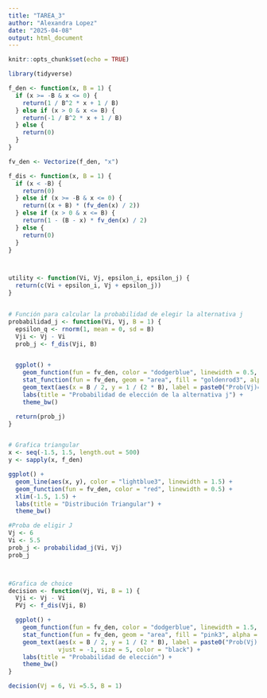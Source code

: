 ---
title: "TAREA_3"
author: "Alexandra Lopez"
date: "2025-04-08"
output: html_document
---

```{r setup, include=FALSE}
knitr::opts_chunk$set(echo = TRUE)

library(tidyverse)
```


```{r}
f_den <- function(x, B = 1) {
  if (x >= -B & x <= 0) {
    return(1 / B^2 * x + 1 / B)
  } else if (x > 0 & x <= B) {
    return(-1 / B^2 * x + 1 / B)
  } else {
    return(0)
  }
}

fv_den <- Vectorize(f_den, "x")

f_dis <- function(x, B = 1) {
  if (x < -B) {
    return(0)
  } else if (x >= -B & x <= 0) {
    return((x + B) * (fv_den(x) / 2))
  } else if (x > 0 & x <= B) {
    return(1 - (B - x) * fv_den(x) / 2)
  } else {
    return(0)
  }
}



utility <- function(Vi, Vj, epsilon_i, epsilon_j) {
  return(c(Vi + epsilon_i, Vj + epsilon_j))
}


# Función para calcular la probabilidad de elegir la alternativa j
probabilidad_j <- function(Vi, Vj, B = 1) {
  epsilon_q <- rnorm(1, mean = 0, sd = B)
  Vji <- Vj - Vi
  prob_j <- f_dis(Vji, B)


  ggplot() +
    geom_function(fun = fv_den, color = "dodgerblue", linewidth = 0.5, xlim = c(-B - 0.1, B + 0.1)) +
    stat_function(fun = fv_den, geom = "area", fill = "goldenrod3", alpha = 0.5, xlim = c(-B, Vji)) +
    geom_text(aes(x = B / 2, y = 1 / (2 * B), label = paste0("Prob(Vj)=", round(prob_j, 2)))) +
    labs(title = "Probabilidad de elección de la alternativa j") +
    theme_bw()

  return(prob_j)
}


# Grafica triangular
x <- seq(-1.5, 1.5, length.out = 500)
y <- sapply(x, f_den)

ggplot() +
  geom_line(aes(x, y), color = "lightblue3", linewidth = 1.5) +
  geom_function(fun = fv_den, color = "red", linewidth = 0.5) +
  xlim(-1.5, 1.5) +
  labs(title = "Distribución Triangular") +
  theme_bw()

#Proba de eligir J
Vj <- 6
Vi <- 5.5
prob_j <- probabilidad_j(Vi, Vj)
prob_j



#Grafica de choice
decision <- function(Vj, Vi, B = 1) {
  Vji <- Vj - Vi
  PVj <- f_dis(Vji, B)

  ggplot() +
    geom_function(fun = fv_den, color = "dodgerblue", linewidth = 1.5, xlim = c(-B - 0.1, B + 0.1)) +
    stat_function(fun = fv_den, geom = "area", fill = "pink3", alpha = 0.5, xlim = c(-B, Vji)) +
    geom_text(aes(x = B / 2, y = 1 / (2 * B), label = paste0("Prob(Vj) = ", round(PVj, 2))),
              vjust = -1, size = 5, color = "black") +
    labs(title = "Probabilidad de elección") +
    theme_bw()
}

decision(Vj = 6, Vi =5.5, B = 1)
```

